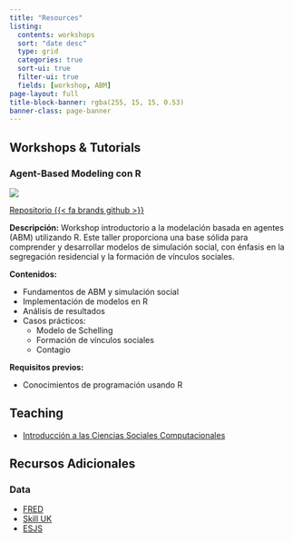 ```yaml
---
title: "Resources"
listing:
  contents: workshops
  sort: "date desc"
  type: grid
  categories: true
  sort-ui: true
  filter-ui: true
  fields: [workshop, ABM]
page-layout: full
title-block-banner: rgba(255, 15, 15, 0.53)
banner-class: page-banner
---
```


## Workshops & Tutorials

### Agent-Based Modeling con R 

![](segregacion_schelling.gif)

[Repositorio {{< fa brands github >}}](https://github.com/rcantillan/ABM_workshop)

**Descripción:** Workshop introductorio a la modelación basada en agentes (ABM) utilizando R. Este taller proporciona una base sólida para comprender y desarrollar modelos de simulación social, con énfasis en la segregación residencial y la formación de vínculos sociales.

**Contenidos:**

- Fundamentos de ABM y simulación social
- Implementación de modelos en R
- Análisis de resultados
- Casos prácticos:
  - Modelo de Schelling
  - Formación de vínculos sociales
  - Contagio

**Requisitos previos:**

- Conocimientos de programación usando R

## Teaching

- [Introducción a las Ciencias Sociales Computacionales](https://github.com/rcantillan/OPR-219-CIencias-Sociales-Computacionales?tab=readme-ov-file)

## Recursos Adicionales

### Data

- [FRED](https://fred.stlouisfed.org/)
- [Skill UK](https://www.skillssurvey.co.uk/)
- [ESJS](https://www.cedefop.europa.eu/en/projects/european-skills-and-jobs-survey-esjs)


